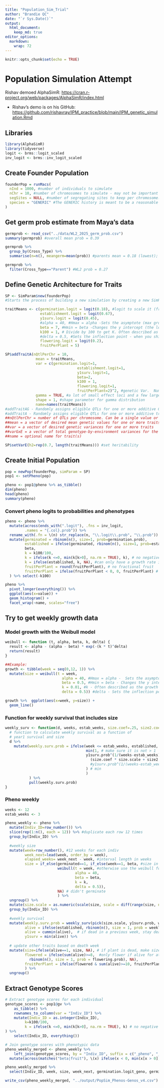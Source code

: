 ```yaml
---
title: "Population_Sim_Trial"
author: "Brandie QC"
date: "`r Sys.Date()`"
output: 
  html_document: 
    keep_md: true
editor_options: 
  markdown: 
    wrap: 72
---
```


```r
knitr::opts_chunk$set(echo = TRUE)
```

# Population Simulation Attempt

Rishav demoed AlphaSimR:
<https://cran.r-project.org/web/packages/AlphaSimR/index.html>

-   Rishav's demo is on his GitHub:
    <https://github.com/rishavray/IPM_practice/blob/main/IPM_genetic_simulation.Rmd>

## Libraries

```r
library(AlphaSimR)
library(tidyverse)
logit <- brms::logit_scaled
inv_logit <- brms::inv_logit_scaled
```

## Create Founder Population

```r
founderPop = runMacs(
  nInd = 1000, #number of individuals to simulate 
  nChr = 10, #number of chromosomes to simulate - may not be important to match to Streps' 14
  segSites = NULL, #number of segregating sites to keep per chromosome.
  species = "GENERIC" #The GENERIC history is meant to be a reasonable all-purpose choice. It runs quickly and models a population with an effective populations size that has gone through several historic bottlenecks.
)
```

## Get germ prob estimate from Maya's data
```r
germprob <- read_csv("../data/WL2_2025_germ_prob.csv")
summary(germprob) #overall mean prob = 0.39

germprob %>% 
  group_by(Cross_Type) %>% 
  summarise(n=n(), meangerm=mean(prob)) #parents mean = 0.18 (lowest); F2s = highest 0.47

germprob %>% 
  filter(Cross_Type=="Parent") #WL2 prob = 0.27
```

## Define Genetic Architecture for Traits
```r
SP <- SimParam$new(founderPop)
#Starts the process of building a new simulation by creating a new SimParam object and assigning a founder population to the class.

traitMeans <- c(germination.logit = logit(0.18), #logit to scale it (from gene --> trait); used avg for all parents from Maya's data 
                establishment.logit = logit(0.67),
                y1surv.logit = logit(0.45),
                #alpha = 40, #Hmax = alpha -Sets the asymptote (max growth) for the Weibull model 
                beta = 7, #Hmin = beta -Changes the y intercept (the lower limit) for the Weibull model- recruit size?
                k100 = 1, # Divide by 100 to get K. Often described as the growth rate --\> related to the slope of the line for the Weibull model 
                #delta = 0.5, #Sets the inflection point - when you shift b/t concave to convex for the Weibull model 
                flowering.logit = logit(0.2),
                fruitPerPlant = 5)

SP$addTraitA(nQtlPerChr = 10, 
              mean = traitMeans, 
              var = c(germination.logit=1,
                                 establishment.logit=1,
                                 y1surv.logit=1,
                                 beta=2,
                                 k100 = 1,
                                 flowering.logit=1,
                                 fruitPerPlant=2)^2, #genetic Var.  Numbers are in SD
              gamma = TRUE, #a lot of small effect loci and a few large effect loci 
              shape = 1, #shape parameter for gamma distribution 
              name=names(traitMeans))
#addTraitAG - Randomly assigns eligible QTLs for one or more additive GxE traits. If simulating more than one trait, all traits will be pleiotropic with correlated effects.
#addTraitA - Randomly assigns eligible QTLs for one or more additive traits. If simulating more than one trait, all traits will be pleiotropic with correlated additive effects. (we will keep it simple for now)
##nQtlPerChr = number of QTLs per chromosome. Can be a single value or nChr values.
##mean = a vector of desired mean genetic values for one or more traits
##var = a vector of desired genetic variances for one or more traits
##varGxE = a vector of total genotype-by-environment variances for the traits
##name = optional name for trait(s)

SP$setVarE(h2=rep(0.7, length(traitMeans))) #set heritability
```

## Create Initial Population

```r
pop = newPop(founderPop, simParam = SP)
pop1 <- setPheno(pop)
```

```r
pheno <- pop1@pheno %>% as_tibble()
dim(pheno)
head(pheno)
summary(pheno)
```

### Convert pheno logits to probabilities and phenotypes
```r
pheno <- pheno %>%
  mutate(across(ends_with(".logit"), .fns = inv_logit, 
         .names = "{.col}.prob")) %>%
  rename_with(.fn = \(n) str_replace(n, "\\.logit\\.prob", "\\.prob")) %>%
  mutate(germinated = rbinom(n(), size=1, prob=germination.prob),
         established = ifelse(germinated, rbinom(n(), size=1, prob=establishment.prob), NA),
         beta,
         k = k100/100,
         k = ifelse(k <=0, min(k[k>0], na.rm = TRUE), k), # no negative k
         k = ifelse(established, k, NA), #can only have a growth rate if you establish
         fruitPerPlant = round(fruitPerPlant), # no fractional fruit
         fruitPerPlant = ifelse(fruitPerPlant < 0, 0, fruitPerPlant) # no negative fruit
  ) %>% select(-k100)
```

```r
pheno %>%
  pivot_longer(everything()) %>%
  ggplot(aes(x=value)) +
  geom_histogram() +
  facet_wrap(~name, scales="free")
```

## Try to get weekly growth data

### Model growth with the Weibull model

```r
weibull <- function (t, alpha, beta, k, delta) {
  result <- alpha - (alpha - beta) * exp(-(k * t)^delta)
  return(result)
}

##Example:
growth <- tibble(week = seq(0,12, 1)) %>%
  mutate(size = weibull(t = week,
                          alpha = 40, #Hmax = alpha -  Sets the asymptote (max growth)
                          beta = 0.5, #Hmin = beta - Changes the y intercept (the lower limit)
                          k = 0.01, #k - Often described as the growth rate --\> related to the slope of the line
                          delta = 0.5)) #delta - Sets the inflection point - when you shift b/t concave to convex

growth %>%  ggplot(aes(x=week, y=size)) +
  geom_line()
```

### Function for weekly survival that includes size
```r
weekly_surv <- function(d, weeks, estab_weeks, size.coef=.25, size2.coef=0) {
  # function to calculate weekly survival as a function of
  # year1 survival and size
  d %>%
    mutate(weekly.surv.prob = ifelse(week <= estab_weeks, established,
                                     min(1, # make sure it is not > 1
                                     y1surv.prob^(1/(weeks-estab_weeks)) + # basic weekly survival
                                       (size.coef * size.scale + size2.coef * size.scale^2) #*  # the proportion of the growth rate is affected by size
                                       #y1surv.prob^(1/(weeks-estab_weeks))  # scaling the size adjustment to the surv.prob scale
                                     ) # min
                                     )
           ) %>% 
           pull(weekly.surv.prob)
}
```

### Pheno weekly
```r
weeks <- 12
estab_weeks <- 3

pheno_weekly <- pheno %>% 
  mutate(Indiv_ID=row_number()) %>% 
  slice(rep(1:n(), each = 12)) %>% #duplicate each row 12 times 
  group_by(Indiv_ID) %>% 
  
  #weekly size 
  mutate(week=row_number(), #12 weeks for each indiv
         week_next=lead(week, order_by = week), 
         elapsed_weeks= week_next - week, #interval length in weeks
         size = if_else(germinated==1, if_else(week==1, beta, #size in week 1 is the min size (beta)
                        weibull(t = week, #otherwise use the weibull formula to calculate size
                                alpha = 40,
                                beta = beta,
                                k = k, 
                                delta = 0.5)),
                        NA) # didn't germinate
                        ) %>%
  ungroup() %>%
  mutate(size.scale = as.numeric(scale(size, scale = diff(range(size, na.rm = TRUE))))) %>% # could also try traditional scaling, but this gives range of -1 to +1
  group_by(Indiv_ID) %>%
  
  #weekly survival
  mutate(weekly.surv.prob = weekly_surv(pick(size.scale, y1surv.prob, week, established), weeks, estab_weeks), 
         alive = ifelse(established, rbinom(n(), size = 1, prob = weekly.surv.prob), established), #stay alive this week?
         alive = cummin(alive),  # if dead in a previous week, stay dead
         y1surv = min(alive)) %>%
  
  # update other traits based on death week
  mutate(size=ifelse(alive==1, size, NA), # if plant is dead, make size NA
         flowered = ifelse(sum(alive)>=8,  #only flower if alive for at least 8 weeks
           rbinom(n(), size = 1, prob = flowering.prob), NA),
         fruitPerPlant = ifelse(flowered & sum(alive)>=10, fruitPerPlant, NA)
         ) %>%
  ungroup()
```

## Extract Genotype Scores
```r
# Extract genotype scores for each individual
genotype_scores <- pop1@gv %>%
    as_tibble() %>%
    rownames_to_column(var = "Indiv_ID") %>%
    mutate(Indiv_ID = as.integer(Indiv_ID),
         k=k100/100,
         k = ifelse(k <=0, min(k[k>0], na.rm = TRUE), k) # no negative k
) %>%
    select(Indiv_ID, everything())

# Join genotype scores with phenotypic data
pheno_weekly_merged <- pheno_weekly %>%
    left_join(genotype_scores, by = "Indiv_ID", suffix = c("_pheno", "_geno")) %>% 
  mutate(across(matches("beta|fruit"), \(x) ifelse(x < 0, min(x[x > 0], na.rm = TRUE), x))) #deal with initial size or fruit # less than 0 

pheno_weekly_merged %>% 
  select(Indiv_ID, week, size, week_next, germination.logit_geno, germination.logit_pheno)

write_csv(pheno_weekly_merged, "../output/PopSim_Phenos-Genos_v4.csv")
```

